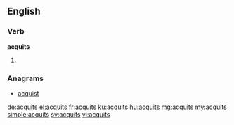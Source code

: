 ==English==

===Verb===
'''acquits'''

# {{en-third-person singular of|acquit}}

===Anagrams===
* [[acquist#English|acquist]]

[[de:acquits]]
[[el:acquits]]
[[fr:acquits]]
[[ku:acquits]]
[[hu:acquits]]
[[mg:acquits]]
[[my:acquits]]
[[simple:acquits]]
[[sv:acquits]]
[[vi:acquits]]